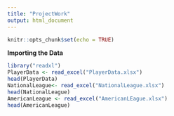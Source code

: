 ```yaml
---
title: "ProjectWork"
output: html_document
---
```


```r
knitr::opts_chunk$set(echo = TRUE)
```

 **Importing the Data**
 
```r
library("readxl")
PlayerData <- read_excel("PlayerData.xlsx")
head(PlayerData)
NationalLeague<- read_excel("NationalLeague.xlsx")
head(NationalLeague)
AmericanLeague <- read_excel("AmericanLEague.xlsx")
head(AmericanLeague)
```

